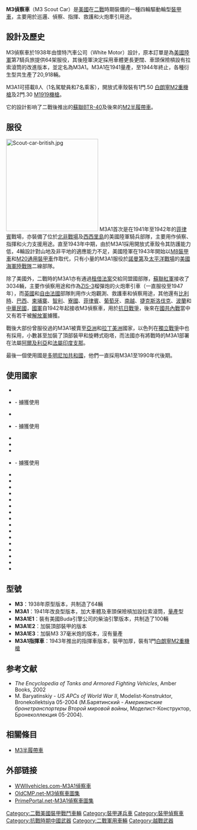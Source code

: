 {{noteTA
|1=zh:毫米;zh-hans:毫米;zh-hant:毫米;zh-cn:毫米;zh-tw:公釐;zh-hk:毫米;zh-mo:毫米;
|2=zh:毫米;zh-hans:毫米;zh-hant:毫米;zh-cn:毫米;zh-tw:公厘;zh-hk:毫米;zh-mo:毫米;
|3=zh:米;zh-hans:米;zh-hant:米;zh-cn:米;zh-tw:公尺;zh-hk:米;zh-mo:米;
|4=zh:坦克;zh-hans:坦克;zh-hant:坦克;zh-cn:坦克;zh-tw:戰車;zh-hk:坦克;zh-mo:坦克;
|5=zh:主戰坦克;zh-hans:主战坦克;zh-hant:主戰坦克;zh-cn:主战坦克;zh-tw:主力戰車;zh-hk:主戰坦克;zh-mo:主戰坦克;
|6=zh-hans:驱逐战车;zh-hk:驅逐戰車;zh-tw:驅逐戰車;
|7=zh-hans:步兵战车;zh-hk:步兵戰車;zh-tw:步兵戰車;
|8=zh:輕型坦克;zh-hans:轻型坦克;zh-hant:輕型坦克;zh-cn:轻型坦克;zh-tw:輕戰車;zh-hk:輕型坦克;zh-mo:輕型坦克;
|9=zh:中型坦克;zh-hans:中型坦克;zh-hant:中型坦克;zh-cn:中型坦克;zh-tw:中戰車;zh-hk:中型坦克;zh-mo:中型坦克;
|10=zh:重型坦克;zh-hans:重型坦克;zh-hant:重型坦克;zh-cn:重型坦克;zh-tw:重戰車;zh-hk:重型坦克;zh-mo:重型坦克;
}}
{{Infobox Weapon
|         name=M3偵察車
|        image=File:White M3A1.jpeg
|   image_size=300px
|      caption=M3A1
|origin= {{flag|USA|1912}}
|type=[[裝甲車|裝甲車]]
|is_vehicle=yes
|       length=5.63米
|        width=2.1米
|       height=2米
|       weight=5.67噸
|   suspension=4 x 4輪式、鋼板彈簧
|   speed=81公里/小時
|        vehicle_range=403公里
|      primary_armament=[[.50_BMG|.50]] [[白朗寧M2重機槍|白朗寧M2重機槍]]
|    secondary_armament=.30 [[白朗寧M1919中型機槍|M1919機槍]]
|       armour=6 - 13毫米
|       engine=Hercules JXD 6-cyl點燃式發動機
|         crew=駕駛員 + 7人
|    engine_power=110匹/81千瓦
|        pw_ratio=19.4匹/噸
}}
'''M3偵察車'''（M3 Scout Car）是[[美國|美國]]在[[二戰|二戰]]時期裝備的一種四輪驅動輪型[[裝甲車|裝甲車]]，主要用於巡邏、偵察、指揮、救護和火炮牽引用途。

== 設計及歷史 ==

M3偵察車於1938年由懷特汽車公司（White Motor）設計，原本訂單是為[[美國陸軍|美國陸軍]]第7騎兵旅提供64架服役，其後陸軍決定採用車體更長更闊、車頭保險槓設有拉索滾筒的改進版本，並定名為M3A1。M3A1在1941量產，至1944年終止，各種衍生型共生產了20,918輛。

M3A1可搭載8人（1名駕駛員和7名乘客），開放式車殼裝有1門.50 [[白朗寧M2重機槍|白朗寧M2重機槍]]及2門.30 [[白朗寧M1919中型機槍|M1919機槍]]。

它的設計影响了二戰後推出的[[蘇聯|蘇聯]][[BTR-40|BTR-40]]及後來的[[M2半履帶車|M2半履帶車]]。

== 服役 ==
[[File:Scout-car-british.jpg|250px]]
M3A1首次是在1941年至1942年的[[菲律賓|菲律賓]]戰場，亦裝備了位於[[北非戰場|北非戰場]]及[[西西里島登陸戰役|西西里島]]的美國陸軍騎兵部隊，主要用作偵察、指揮和火力支援用途。直至1943年中期，由於M3A1採用開放式車殼令其防護能力低，4輪設計對山地及非平地的適應能力不足，美國陸軍在1943年開始以[[M8裝甲車|M8裝甲車]]和[[M8裝甲車|M20通用裝甲車]]作取代，只有小量的M3A1服役於[[諾曼第|諾曼第]]及[[太平洋戰場|太平洋戰場]]的[[美國海軍陸戰隊|美國海軍陸戰隊]]二線部隊。

除了美國外，二戰時的M3A1亦有通過[[租借法案|租借法案]]交給同盟國部隊，[[蘇聯紅軍|蘇聯紅軍]]接收了3034輛，主要作偵察用途和作為[[ZIS-3|ZIS-3]]榴彈炮的火炮牽引車（一直服役至1947年），而[[英國|英國]]和[[自由法國|自由法國]]部隊則用作火炮觀測、救護車和偵察用途，其他還有[[比利時|比利時]]、[[巴西|巴西]]、[[柬埔寨|柬埔寨]]、[[智利|智利]]、[[寮國|寮國]]、[[菲律賓|菲律賓]]、[[葡萄牙|葡萄牙]]、[[南越|南越]]、[[捷克斯洛伐克|捷克斯洛伐克]]、[[波蘭|波蘭]]和[[中華民國|中華民國]]，[[國民革命軍|國軍]]自1942年起接收M3偵察車，用於[[抗日戰爭|抗日戰爭]]，後來在[[國共內戰|國共內戰]]當中又有若干被[[解放軍|解放軍]]擄獲。

戰後大部份曾服役過的M3A1被賣至[[亞洲|亞洲]]和[[拉丁美洲|拉丁美洲]]國家，以色列在[[第一次中東戰爭|獨立戰爭]]中也有採用，小數甚至加裝了頂部裝甲和旋轉式砲塔，而法國亦有將戰時的M3A1部署在法屬[[阿爾及利亞|阿爾及利亞]]和[[法屬印度支那|法屬印度支那]]。

最後一個使用國是[[多明尼加共和國|多明尼加共和國]]，他們一直採用M3A1至1990年代後期。

==使用國家==
*{{USA}}
*{{flag|Nazi Germany}} - 擄獲使用
*{{ROC}}
*{{PRC}}- 擄獲使用
*{{AUS}}
*{{BEL}} 
*{{ISR}}
*{{LEB}}- 擄獲使用
*{{BRA}}
*{{KHM}}
*{{LAO}}
*{{CAN}}
*{{CHL}} 
*{{TCH}}
*{{DOM}}
*{{FRA}}
*{{GRC}}
*{{NOR}}
*{{PHL}}
*{{POL}}
*{{POR}} 
*{{UK}}
*{{USSR}}
*{{YUG}}

== 型號 ==
* '''M3'''：1938年原型版本，共制造了64輛
* '''M3A1'''：1941年改良型版本，加大車體及車頭保險槓加設拉索滾筒，[[量產|量產]]型
* '''M3A1E1'''：裝有美國Buda引擎公司的柴油引擎版本，共制造了100輛
* '''M3A1E2'''：加裝頂部裝甲的版本
* '''M3A1E3'''：加裝M3 37毫米炮的版本，沒有量產
* '''M3A1指揮車'''：1943年推出的指揮車版本，裝甲加厚，裝有1門[[白朗寧M2重機槍|白朗寧M2重機槍]]

== 参考文献 ==
<div class="references-small">
<references />
* ''The Encyclopedia of Tanks and Armored Fighting Vehicles'', Amber Books, 2002
* M. Baryatinskiy - ''US APCs of World War II'', Modelist-Konstruktor, Bronekollektsiya 05-2004 (М.Барятинский - ''Американские бронетранспортеры Второй мировой войны'', Mоделист-Конструктор, Бронеколлекция 05-2004).
</div>

==相關條目==
*[[M3半履帶車|M3半履帶車]]

== 外部链接 ==
{{Commons and category|M3 Scout Car|M3偵察車|M-3 Scout Car}}
* [https://web.archive.org/web/20150919135744/http://www.wwiivehicles.com/united-states/vehicle/armored-cars/m3a1-scout-car.asp WWIIvehicles.com-M3A1偵察車]
* [https://web.archive.org/web/20051119223548/http://www.oldcmp.net/whitesc.html OldCMP.net-M3偵察車圖集]
* [http://www.primeportal.net/trucks/m3a1_wsc.htm PrimePortal.net-M3A1偵察車圖集] {{Wayback|url=http://www.primeportal.net/trucks/m3a1_wsc.htm |date=20070814155334 }}
{{二次大戰美軍AFVs}}
{{抗戰時期中華民國軍用車輛}}

[[Category:二戰美國裝甲戰鬥車輛|Category:二戰美國裝甲戰鬥車輛]]
[[Category:裝甲運兵車|Category:裝甲運兵車]]
[[Category:裝甲偵察車|Category:裝甲偵察車]]
[[Category:抗戰時期中國武器|Category:抗戰時期中國武器]]
[[Category:二戰軍用車輛|Category:二戰軍用車輛]]
[[Category:越戰武器|Category:越戰武器]]